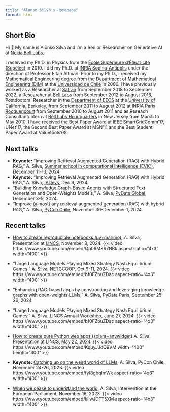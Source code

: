 ```yaml
---
title: "Alonso Silva's Homepage"
format: html
---
```


## Short Bio

Hi 👋 My name is Alonso Silva and I'm a Senior Researcher on Generative AI at [Nokia Bell Labs](https://www.bell-labs.com/).

I received my Ph.D. in Physics from the [École Supérieure d'Électricité (Supélec)](https://www.centralesupelec.fr/en) in 2010. I did my Ph.D. at [INRIA Sophia-Antipolis](https://www.inria.fr/en) under the direction of Professor Eitan Altman. Prior to my Ph.D., I received my Mathematical Engineering degree from the [Department of Mathematical Engineering (DIM)](http://www.dim.uchile.cl/) at the [Universidad de Chile](https://www.uchile.cl/) in 2006. I have previously worked as a Researcher at [Safran](https://en.wikipedia.org/wiki/Safran) from September 2018 to September 2022, a Researcher at [Bell Labs](https://www.bell-labs.com/) from September 2012 to August 2018, Postdoctoral Researcher in the [Department of EECS](https://eecs.berkeley.edu/) at the [University of California, Berkeley](https://www.berkeley.edu/), from September 2011 to August 2012 at [INRIA Paris Rocquencourt](https://www.inria.fr/en) from September 2010 to August 2011 and as Reseach Consultant/Intern at [Bell Labs Headquarters](https://www.bell-labs.com/) in New Jersey from March to May 2010.  I have received the Best Paper Award at IEEE SmartGridComm'17, UNet'17, the Second Best Paper Award at MSN'11 and the Best Student Paper Award at Valuetools'08.

## Next talks

- **Keynote:** "Improving Retrieval Augmented Generation (RAG) with Hybrid RAG," A. Silva, [Summer school in computational intelligence (EVIC)](https://www.evic.cl/), December 11-13, 2024.
- **Keynote:** "Improving Retrieval Augmented Generation (RAG) with Hybrid RAG," A. Silva, [IADevs](https://www.iadevs.cl/), Dec 9, 2024.
- "Building Knowledge Graph-Based Agents with Structured Text Generation and Open-Weights Models," A. Silva, [PyData Global](https://pydata.org/global2024), December 3-5, 2024.
- "Improve (almost) any retrieval augmented generation (RAG) with hybrid RAG," A. Silva, [PyCon Chile](https://www.pycon.cl/), November 30-December 1, 2024.

## Recent talks

- [How to create reproducible notebooks (uv+marimo)](https://www.lincs.fr/events/uv-an-extremely-fast-python-package-installer-and-resolver-marimo-notebooks-rethinking-the-notebook-to-create-reproducible-notebooks/), A. Silva, Presentation at [LINCS](https://www.lincs.fr), November 8, 2024.
{{< video https://www.youtube.com/embed/Qpb8M8R7NBk aspect-ratio="4x3" width="400" >}}

- "Large Language Models Playing Mixed Strategy Nash Equilibrium Games," A. Silva, [NETGCOOP](https://netgcoop2024.univ-avignon.fr/), Oct 9-11, 2024.
{{< video https://www.youtube.com/embed/bf0FZbuZDac aspect-ratio="4x3" width="400" >}}

- “Enhancing RAG-based apps by constructing and leveraging knowledge graphs with open-weights LLMs,” A. Silva, PyData Paris, September 25-26, 2024.

- "Large Language Models Playing Mixed Strategy Nash Equilibrium Games," A. Silva, LINCS Annual Workshop, June 27, 2024.
{{< video https://www.youtube.com/embed/bf0FZbuZDac aspect-ratio="4x3" width="400" >}}


- [How to create pure Python web apps (solara+anywidget)](https://www.lincs.fr/events/how-to-create-pure-python-web-apps-solaraanywidget/) A. Silva, Presentation at [LINCS](https://www.lincs.fr/), May 22, 2024.
{{< video https://www.youtube.com/embed/KquyJJdQ9VM width="400" height="300" >}}

- **Keynote:** [Catching up on the weird world of LLMs](https://www.youtube.com/watch?v=fyI8gbqImWk), A. Silva, PyCon Chile, November 24-26, 2023.
{{< video https://www.youtube.com/embed/fyI8gbqImWk aspect-ratio="4x3" width="400" >}}

- [When we cease to understand the world](https://www.youtube.com/watch?v=kllwJDFT5XM), A. Silva, Intervention at the European Parliament, November 16, 2023.
{{< video https://www.youtube.com/embed/kllwJDFT5XM aspect-ratio="4x3" width="400" >}}
